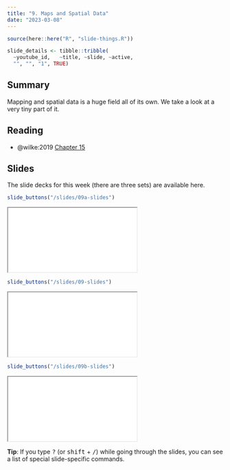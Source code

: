 ```yaml
---
title: "9. Maps and Spatial Data"
date: "2023-03-08"
---
```


```r
source(here::here("R", "slide-things.R"))

slide_details <- tibble::tribble(
  ~youtube_id,   ~title, ~slide, ~active,
  "", "", "1", TRUE)

```

## Summary

Mapping and spatial data is a huge field all of its own. We take a look at a very tiny part of it. 

## Reading

- @wilke:2019 [Chapter 15](https://clauswilke.com/dataviz/geospatial-data.html)

## Slides

The slide decks for this week (there are three sets) are available here. 

```r
slide_buttons("/slides/09a-slides")
```

<div>
```{=html}
<iframe class="slide-deck" src="/slides/09a-slides.html"></iframe>
```
</div>



```r
slide_buttons("/slides/09-slides")
```

<div>
```{=html}
<iframe class="slide-deck" src="/slides/09-slides.html"></iframe>
```
</div>



```r
slide_buttons("/slides/09b-slides")
```

<div>
```{=html}
<iframe class="slide-deck" src="/slides/09b-slides.html"></iframe>
```
</div>



:::{.callout-tip}
**Tip**: If you type <kbd>?</kbd> (or <kbd>shift</kbd> + <kbd>/</kbd>) while going through the slides, you can see a list of special slide-specific commands.
:::
